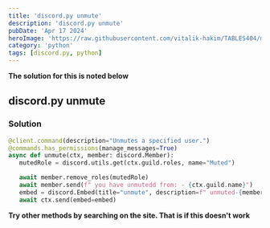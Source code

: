 ---
title: 'discord.py unmute'
description: 'discord.py unmute'
pubDate: 'Apr 17 2024'
heroImage: 'https://raw.githubusercontent.com/vitalik-hakim/TABLES404/main/error_b/python.jpg'
category: 'python'
tags: [discord.py, python]
---

**The solution for this is noted below**

## discord.py unmute

### Solution

```python
@client.command(description="Unmutes a specified user.")
@commands.has_permissions(manage_messages=True)
async def unmute(ctx, member: discord.Member):
   mutedRole = discord.utils.get(ctx.guild.roles, name="Muted")

   await member.remove_roles(mutedRole)
   await member.send(f" you have unmutedd from: - {ctx.guild.name}")
   embed = discord.Embed(title="unmute", description=f" unmuted-{member.mention}",colour=discord.Colour.light_gray())
   await ctx.send(embed=embed)
```
**Try other methods by searching on the site. That is if this doesn't work**
